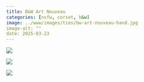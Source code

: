 ```yaml
---
title: B&W Art Nouveau
categories: [nsfw, corset, b&w]
image: ../www/images/ties/bw-art-nouveau-hand.jpg
image-alt: ""
date: 2025-03-23
---
```


::: {layout-ncol=3}

![](../www/images/ties/bw-art-nouveau-eyes-closed.jpg)

![](../www/images/ties/bw-art-nouveau-hand.jpg)

![](../www/images/ties/bw-art-nouveau-hip.jpg)

:::

<!--

![](../www/images/ties/bw-art-nouveau-front.jpg)

![](../www/images/ties/bw-art-nouveau-h-boning.jpg)

![](../www/images/ties/bw-art-nouveau-hips.jpg)

![](../www/images/ties/bw-art-nouveau-panties.jpg)

![](../www/images/ties/bw-art-nouveau-squishy-face.jpg)

![](../www/images/ties/bw-art-nouveau-v-grab.jpg)

![](../www/images/ties/bw-art-nouveau-v-hands.jpg)

![](../www/images/ties/bw-art-nouveau-v-legs-apart.jpg)

![](../www/images/ties/bw-art-nouveau-back.jpg)

-->



